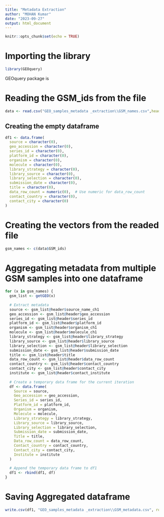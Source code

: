 ```yaml
---
title: "Metadata Extraction"
author: "MOHAN Kumar"
date: "2023-09-27"
output: html_document
---
```




```r
knitr::opts_chunk$set(echo = TRUE)
```


# Importing the library 
```r
library(GEOquery)
```
GEOquery package is 


# Reading the GSM_ids from the file

```r
data <- read.csv("GEO_samples_metadata _extraction\\GSM_names.csv",header = TRUE, sep = "\t")
```

## Creating the empty dataframe

```r
df1 <- data.frame(
  source = character(0),
  geo_accession = character(0),
  series_id = character(0),
  platform_id = character(0),
  organism = character(0),
  molecule = character(0),
  library_strategy = character(0),
  library_source = character(0),
  library_selection = character(0),
  submission_date = character(0),
  title = character(0),
  data_row_count = numeric(0),  # Use numeric for data_row_count
  contact_country = character(0),
  contact_city = character(0)
)

```

# Creating the vectors from the readed  file 

```r
gsm_names <- c(data$GSM_ids)
```


# Aggregating metadata from multiple GSM samples into one dataframe

```r
for (x in gsm_names) {
  gsm_list <- getGEO(x)
  
  # Extract metadata
  source <- gsm_list@header$source_name_ch1
  geo_accession <- gsm_list@header$geo_accession
  series_id <- gsm_list@header$series_id
  platform_id <- gsm_list@header$platform_id
  organism <- gsm_list@header$organism_ch1
  molecule <- gsm_list@header$molecule_ch1
  library_strategy <- gsm_list@header$library_strategy
  library_source <- gsm_list@header$library_source
  library_selection <- gsm_list@header$library_selection
  submission_date <- gsm_list@header$submission_date
  title <- gsm_list@header$title
  data_row_count <- gsm_list@header$data_row_count
  contact_country <- gsm_list@header$contact_country
  contact_city <- gsm_list@header$contact_city
  institute <- gsm_list@header$contact_institute
  
  # Create a temporary data frame for the current iteration
  df <- data.frame(
    Source = source,
    Geo_accession = geo_accession,
    Series_id = series_id,
    Platform_id = platform_id,
    Organism = organism,
    Molecule = molecule,
    Library_strategy = library_strategy,
    Library_source = library_source,
    Library_selection = library_selection,
    Submission_date = submission_date,
    Title = title,
    Data_row_count = data_row_count,
    Contact_country = contact_country,
    Contact_city = contact_city,
    Institute = institute
  )
  
  # Append the temporary data frame to df1
  df1 <- rbind(df1, df)
}
```

# Saving Aggregated dataframe 

```r
write.csv(df1, "GEO_samples_metadata _extraction\\GSM_metadata.csv", row.names=FALSE)
```




